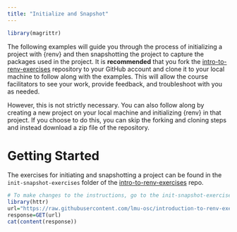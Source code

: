 ```yaml
---
title: "Initialize and Snapshot"
---
```


```r
library(magrittr)
```

The following examples will guide you through the process of initializing a project with {renv} and then snapshotting the project to capture the packages used in the project. It is **recommended** that you fork the [intro-to-renv-exercises](https://github.com/lmu-osc/introduction-to-renv-exercises) repository to your GitHub account and clone it to your local machine to follow along with the examples. This will allow the course facilitators to see your work, provide feedback, and troubleshoot with you as needed.

However, this is not strictly necessary. You can also follow along by creating a new project on your local machine and initializing {renv} in that project. If you choose to do this, you can skip the forking and cloning steps and instead download a zip file of the repository.

# Getting Started

The exercises for initiating and snapshotting a project can be found in the `init-snapshot-exercises` folder of the [intro-to-renv-exercises](https://github.com/lmu-osc/introduction-to-renv-exercises) repo.

```r

# To make changes to the instructions, go to the init-snapshot-exercises-instructions.md file in the intro-to-renv-exercises repository!
library(httr)
url="https://raw.githubusercontent.com/lmu-osc/introduction-to-renv-exercises/main/init-snapshot-exercises/README.md"
response=GET(url)
cat(content(response))

```

